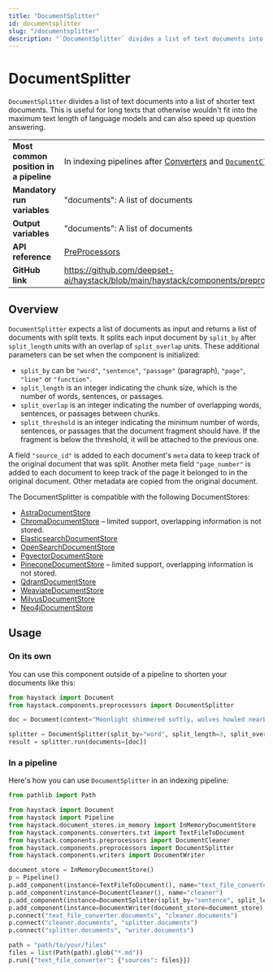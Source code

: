 ```yaml
---
title: "DocumentSplitter"
id: documentsplitter
slug: "/documentsplitter"
description: "`DocumentSplitter` divides a list of text documents into a list of shorter text documents. This is useful for long texts that otherwise wouldn't fit into the maximum text length of language models and can also speed up question answering."
---
```


# DocumentSplitter

`DocumentSplitter` divides a list of text documents into a list of shorter text documents. This is useful for long texts that otherwise wouldn't fit into the maximum text length of language models and can also speed up question answering.

|  |  |
| --- | --- |
| **Most common position in a pipeline** | In indexing pipelines after [Converters](../converters.mdx)  and [`DocumentCleaner`](documentcleaner.mdx) , before [Classifiers](../classifiers.mdx) |
| **Mandatory run variables**            | "documents": A list of documents                                                                                                                     |
| **Output variables**                   | "documents": A list of documents                                                                                                                     |
| **API reference**                      | [PreProcessors](/reference/preprocessors-api)                                                                                                               |
| **GitHub link**                        | https://github.com/deepset-ai/haystack/blob/main/haystack/components/preprocessors/document_splitter.py                                            |

## Overview

`DocumentSplitter` expects a list of documents as input and returns a list of documents with split texts. It splits each input document by `split_by` after `split_length` units with an overlap of `split_overlap` units. These additional parameters can be set when the component is initialized:

- `split_by` can be `"word"`, `"sentence"`, `"passage"` (paragraph), `"page"`, `"line"` or `"function"`.
- `split_length` is an integer indicating the chunk size, which is the number of words, sentences, or passages.
- `split_overlap` is an integer indicating the number of overlapping words, sentences, or passages between chunks.
- `split_threshold` is an integer indicating the minimum number of words, sentences, or passages that the document fragment should have. If the fragment is below the threshold, it will be attached to the previous one.

A field `"source_id"` is added to each document's `meta` data to keep track of the original document that was split. Another meta field `"page_number"` is added to each document to keep track of the page it belonged to in the original document. Other metadata are copied from the original document.

The DocumentSplitter is compatible with the following DocumentStores:

- [AstraDocumentStore](../../document-stores/astradocumentstore.mdx)
- [ChromaDocumentStore](../../document-stores/chromadocumentstore.mdx) – limited support, overlapping information is not stored.
- [ElasticsearchDocumentStore](../../document-stores/elasticsearch-document-store.mdx)
- [OpenSearchDocumentStore](../../document-stores/opensearch-document-store.mdx)
- [PgvectorDocumentStore](../../document-stores/pgvectordocumentstore.mdx)
- [PineconeDocumentStore](../../document-stores/pinecone-document-store.mdx) – limited support, overlapping information is not stored.
- [QdrantDocumentStore](../../document-stores/qdrant-document-store.mdx)
- [WeaviateDocumentStore](../../document-stores/weaviatedocumentstore.mdx)
- [MilvusDocumentStore](https://haystack.deepset.ai/integrations/milvus-document-store)
- [Neo4jDocumentStore](https://haystack.deepset.ai/integrations/neo4j-document-store)

## Usage

### On its own

You can use this component outside of a pipeline to shorten your documents like this:

```python
from haystack import Document
from haystack.components.preprocessors import DocumentSplitter

doc = Document(content="Moonlight shimmered softly, wolves howled nearby, night enveloped everything.")

splitter = DocumentSplitter(split_by="word", split_length=3, split_overlap=0)
result = splitter.run(documents=[doc])
```

### In a pipeline

Here's how you can use `DocumentSplitter` in an indexing pipeline:

```python
from pathlib import Path

from haystack import Document
from haystack import Pipeline
from haystack.document_stores.in_memory import InMemoryDocumentStore
from haystack.components.converters.txt import TextFileToDocument
from haystack.components.preprocessors import DocumentCleaner
from haystack.components.preprocessors import DocumentSplitter
from haystack.components.writers import DocumentWriter

document_store = InMemoryDocumentStore()
p = Pipeline()
p.add_component(instance=TextFileToDocument(), name="text_file_converter")
p.add_component(instance=DocumentCleaner(), name="cleaner")
p.add_component(instance=DocumentSplitter(split_by="sentence", split_length=1), name="splitter")
p.add_component(instance=DocumentWriter(document_store=document_store), name="writer")
p.connect("text_file_converter.documents", "cleaner.documents")
p.connect("cleaner.documents", "splitter.documents")
p.connect("splitter.documents", "writer.documents")

path = "path/to/your/files"
files = list(Path(path).glob("*.md"))
p.run({"text_file_converter": {"sources": files}})
```
